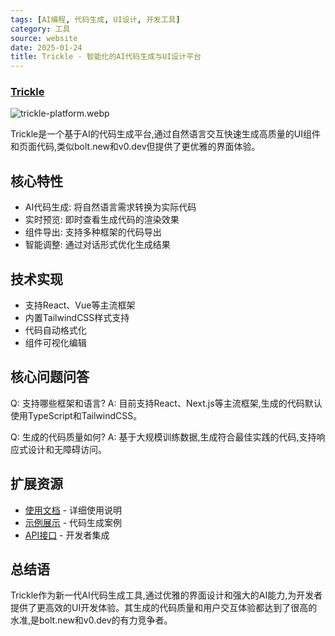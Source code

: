 ```yaml
---
tags: [AI编程, 代码生成, UI设计, 开发工具]
category: 工具
source: website
date: 2025-01-24
title: Trickle - 智能化的AI代码生成与UI设计平台
---
```


### [Trickle](https://app.trickle.so/)

![trickle-platform.webp](https://img.mengpeng.tech/i/2025/02/07/67a57eec7ec72.webp)

Trickle是一个基于AI的代码生成平台,通过自然语言交互快速生成高质量的UI组件和页面代码,类似bolt.new和v0.dev但提供了更优雅的界面体验。

## 核心特性

- AI代码生成: 将自然语言需求转换为实际代码
- 实时预览: 即时查看生成代码的渲染效果
- 组件导出: 支持多种框架的代码导出
- 智能调整: 通过对话形式优化生成结果

## 技术实现

- 支持React、Vue等主流框架
- 内置TailwindCSS样式支持
- 代码自动格式化
- 组件可视化编辑

## 核心问题问答

Q: 支持哪些框架和语言?
A: 目前支持React、Next.js等主流框架,生成的代码默认使用TypeScript和TailwindCSS。

Q: 生成的代码质量如何?
A: 基于大规模训练数据,生成符合最佳实践的代码,支持响应式设计和无障碍访问。

## 扩展资源

- [使用文档](https://docs.trickle.so) - 详细使用说明
- [示例展示](https://app.trickle.so) - 代码生成案例
- [API接口](https://api.trickle.so) - 开发者集成

## 总结语

Trickle作为新一代AI代码生成工具,通过优雅的界面设计和强大的AI能力,为开发者提供了更高效的UI开发体验。其生成的代码质量和用户交互体验都达到了很高的水准,是bolt.new和v0.dev的有力竞争者。 